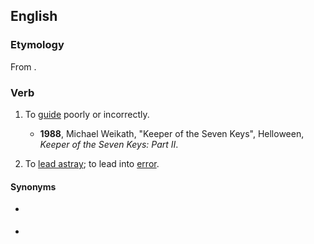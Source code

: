==English==

===Etymology===
From {{prefix|en|mis|guide}}.

===Verb===
{{en-verb}}

# {{lb|en|transitive}} To [[guide]] poorly or incorrectly.
#* '''1988''', Michael Weikath, "Keeper of the Seven Keys", Helloween, ''Keeper of the Seven Keys: Part II''.
#*:{{quote|en|Will o' the wisps / '''Misguiding''' your path / You can't throw a curse / Without takin' their wrath}}
# {{lb|en|transitive}} To [[lead astray]]; to lead into [[error]].

====Synonyms====
* {{sense|guide poorly}} {{l|en|mislead}}
* {{sense|to lead into error}} {{l|en|misinform}}